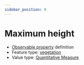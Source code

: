 ```yaml
---
sidebar_position: 8
---
```



# Maximum height

- [Observable property](/viewers/dawe-vocabs?uri=https://linked.data.gov.au/def/test/dawe-cv/da5bd3cd-e52c-4cfe-9ab6-ac9474eb94ff) definition
- Feature type: [vegetation](http://linked.data.gov.au/def/tern-cv/2be2d5ce-ca9d-4dff-8e79-948983944f95)
- Value type: [Quantitative Measure](https://w3id.org/tern/ontologies/tern/QuantitativeMeasure)


<Example protocolModule="vegetation-mapping" observableProperty="https://linked.data.gov.au/def/test/dawe-cv/da5bd3cd-e52c-4cfe-9ab6-ac9474eb94ff" />
